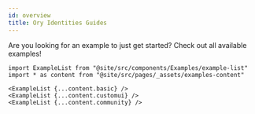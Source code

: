 ```yaml
---
id: overview
title: Ory Identities Guides
---
```


Are you looking for an example to just get started? Check out all available examples!

```mdx-code-block
import ExampleList from "@site/src/components/Examples/example-list"
import * as content from "@site/src/pages/_assets/examples-content"

<ExampleList {...content.basic} />
<ExampleList {...content.customui} />
<ExampleList {...content.community} />
```
